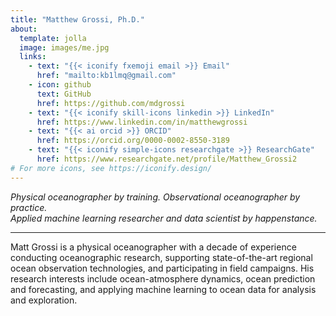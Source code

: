 ```yaml
---
title: "Matthew Grossi, Ph.D."
about:
  template: jolla
  image: images/me.jpg
  links:
    - text: "{{< iconify fxemoji email >}} Email"
      href: "mailto:kb1lmq@gmail.com"
    - icon: github
      text: GitHub
      href: https://github.com/mdgrossi
    - text: "{{< iconify skill-icons linkedin >}} LinkedIn"
      href: https://www.linkedin.com/in/matthewgrossi
    - text: "{{< ai orcid >}} ORCID"
      href: https://orcid.org/0000-0002-8550-3189
    - text: "{{< iconify simple-icons researchgate >}} ResearchGate"
      href: https://www.researchgate.net/profile/Matthew_Grossi2
# For more icons, see https://iconify.design/
---
```


*Physical oceanographer by training. Observational oceanographer by practice. <br> 
Applied machine learning researcher and data scientist by happenstance.*

***

Matt Grossi is a physical oceanographer with a decade of experience conducting oceanographic research, supporting state-of-the-art regional ocean observation technologies, and participating in field campaigns. His research interests include ocean-atmosphere dynamics, ocean prediction and forecasting, and applying machine learning to ocean data for analysis and exploration.